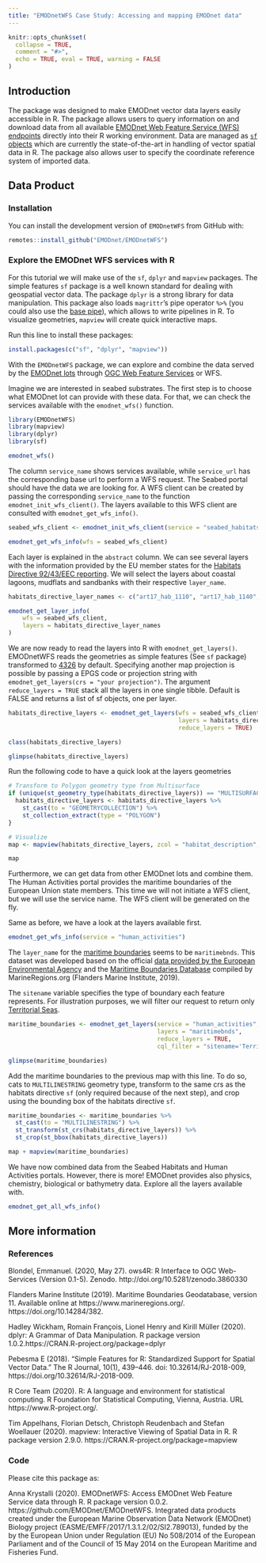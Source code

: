 ```yaml
---
title: "EMODnetWFS Case Study: Accessing and mapping EMODnet data"
---
```


```r
knitr::opts_chunk$set(
  collapse = TRUE,
  comment = "#>",
  echo = TRUE, eval = TRUE, warning = FALSE
)
```


## Introduction

The package was designed to make EMODnet vector data layers easily accessible in R. The package allows users to query information on and download data from all available [EMODnet Web Feature Service (WFS) endpoints](https://emodnet.ec.europa.eu/geonetwork/emodnet/eng/catalog.search#/home) directly into their R working environment. Data are managed as [`sf` objects](https://r-spatial.github.io/sf/) which are currently the state-of-the-art in handling of vector spatial data in R. The package also allows user to specify the coordinate reference system of imported data.

## Data Product
### Installation

You can install the development version of `EMODnetWFS` from GitHub with:

```r
remotes::install_github("EMODnet/EMODnetWFS")
```

### Explore the EMODnet WFS services with R

For this tutorial we will make use of the `sf`,  `dplyr`  and `mapview` packages. The simple features `sf` package is a well known standard for dealing with geospatial vector data. The package `dplyr` is a strong library for data manipulation. This package also loads `magrittr`'s pipe operator `%>%` (you could also use the [base pipe](https://r4ds.hadley.nz/workflow-pipes.html)), which allows to write pipelines in R. To visualize geometries,  `mapview` will create quick interactive maps.

Run this line to install these packages:

```r
install.packages(c("sf", "dplyr", "mapview"))
```



With the `EMODnetWFS` package, we can explore and combine the data served by the [EMODnet lots ](https://www.emodnet.eu/en/portals) through [OGC Web Feature Services](https://en.wikipedia.org/wiki/Web_Feature_Service) or WFS. 

Imagine we are interested in seabed substrates. The first step is to choose what EMODnet lot can provide with these data. For that, we can check the services available with the `emodnet_wfs()` function. 

```r
library(EMODnetWFS)
library(mapview)
library(dplyr)
library(sf)

emodnet_wfs()
```



The column `service_name` shows services available, while  `service_url` has the corresponding base url to perform a WFS request. The Seabed portal should have the data we are looking for. A WFS client can be created by passing the corresponding `service_name` to the function `emodnet_init_wfs_client()`. The layers available to this WFS client are consulted with `emodnet_get_wfs_info()`.

```r
seabed_wfs_client <- emodnet_init_wfs_client(service = "seabed_habitats_general_datasets_and_products")

emodnet_get_wfs_info(wfs = seabed_wfs_client)
```



Each layer is explained in the `abstract` column. We can see several layers with the information provided by the EU member states for the [Habitats Directive 92/43/EEC reporting](https://www.eea.europa.eu/data-and-maps/data/article-17-database-habitats-directive-92-43-eec-2). We will select the layers about coastal lagoons, mudflats and sandbanks with their respective `layer_name`.

```r
habitats_directive_layer_names <- c("art17_hab_1110", "art17_hab_1140", "art17_hab_1150")

emodnet_get_layer_info(
	wfs = seabed_wfs_client, 
	layers = habitats_directive_layer_names
) 
```



We are now ready to read the layers into R with `emodnet_get_layers()`. EMODnetWFS reads the geometries as simple features (See `sf` package) transformed to [4326](https://epsg.io/4326) by default. Specifying another map projection is possible by passing a EPGS code or projection string with `emodnet_get_layers(crs = "your projection")`. The argument `reduce_layers = TRUE` stack all the layers in one single tibble. Default is FALSE and returns a list of sf objects, one per layer.

```r
habitats_directive_layers <- emodnet_get_layers(wfs = seabed_wfs_client,
                                                layers = habitats_directive_layer_names,
                                                reduce_layers = TRUE) 

class(habitats_directive_layers)

glimpse(habitats_directive_layers)
```



Run the following code to have a quick look at the layers geometries
```r
# Transform to Polygon geometry type from Multisurface
if (unique(st_geometry_type(habitats_directive_layers)) == "MULTISURFACE") {
  habitats_directive_layers <- habitats_directive_layers %>%
    st_cast(to = "GEOMETRYCOLLECTION") %>%
    st_collection_extract(type = "POLYGON")
}

# Visualize
map <- mapview(habitats_directive_layers, zcol = "habitat_description", burst = TRUE)

map
```


Furthermore, we can get data from other EMODnet lots and combine them. The Human Activities portal provides the maritime boundaries of the European Union state members. This time we will not initiate a WFS client, but we will use the service name. The WFS client will be generated on the fly.

Same as before, we have a look at the layers available first.

```r
emodnet_get_wfs_info(service = "human_activities")
```

The `layer_name` for the [maritime boundaries](https://www.eea.europa.eu/data-and-maps/data/maritime-boundaries) seems to be `maritimebnds`. This dataset was developed based on the official [data provided by the European Environmental Agency](https://www.eea.europa.eu/data-and-maps/data/maritime-boundaries) and the [Maritime Boundaries Database](https://marineregions.org/eez.php) compiled by MarineRegions.org (Flanders Marine Institute, 2019).

The `sitename` variable specifies the type of boundary each feature represents. For illustration purposes, we will filter our request to return only [Territorial Seas](https://www.un.org/depts/los/convention_agreements/texts/unclos/part2.htm). 

```r
maritime_boundaries <- emodnet_get_layers(service = "human_activities",
                                          layers = "maritimebnds",
                                          reduce_layers = TRUE,
                                          cql_filter = "sitename='Territory sea (12 nm)'")

glimpse(maritime_boundaries)
```



Add the maritime boundaries to the previous map with this line. To do so, cats to `MULTILINESTRING` geometry type, transform to the same crs as the habitats directive `sf` (only required because of the next step), and crop using the bounding box of the habitats directive `sf`.

```r

maritime_boundaries <- maritime_boundaries %>%
  st_cast(to = "MULTILINESTRING") %>%
  st_transform(st_crs(habitats_directive_layers)) %>%
  st_crop(st_bbox(habitats_directive_layers))

map + mapview(maritime_boundaries)
```


We have now combined data from the Seabed Habitats and Human Activities portals. However, there is more! EMODnet provides also physics, chemistry, biological or bathymetry data. Explore all the layers available with.

```r
emodnet_get_all_wfs_info()
```

## More information

### References

Blondel, Emmanuel. (2020, May 27). ows4R: R Interface to OGC Web-Services (Version 0.1-5). Zenodo. http://doi.org/10.5281/zenodo.3860330

Flanders Marine Institute (2019). Maritime Boundaries Geodatabase, version 11. Available online at https://www.marineregions.org/. https://doi.org/10.14284/382.

Hadley Wickham, Romain François, Lionel Henry and Kirill Müller (2020). dplyr: A Grammar of Data Manipulation. R package version 1.0.2.https://CRAN.R-project.org/package=dplyr

Pebesma E (2018). “Simple Features for R: Standardized Support for Spatial Vector Data.” The R Journal, 10(1), 439–446. doi: 10.32614/RJ-2018-009, https://doi.org/10.32614/RJ-2018-009. 

R Core Team (2020). R: A language and environment for statistical computing. R Foundation for Statistical Computing, Vienna, Austria. URL https://www.R-project.org/.

Tim Appelhans, Florian Detsch, Christoph Reudenbach and Stefan Woellauer (2020). mapview: Interactive Viewing of Spatial Data in R. R package version 2.9.0. https://CRAN.R-project.org/package=mapview

### Code

Please cite this package as: 

Anna Krystalli (2020). EMODnetWFS: Access EMODnet Web Feature Service data through R. R package version 0.0.2. https://github.com/EMODnet/EMODnetWFS. Integrated data products created under the European Marine Observation Data Network (EMODnet) Biology project (EASME/EMFF/2017/1.3.1.2/02/SI2.789013), funded by the by the European Union under Regulation (EU) No 508/2014 of the European Parliament and of the Council of 15 May 2014 on the European Maritime and Fisheries Fund.

